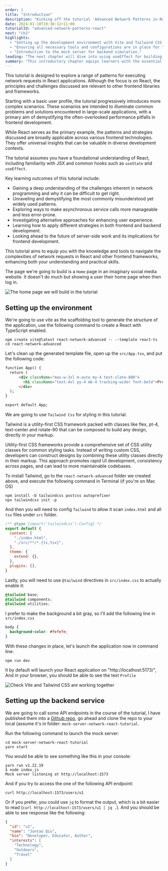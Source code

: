```yaml
---
order: 1
title: "Introduction"
description: "Kicking off the tutorial 'Advanced Network Patterns in React', this chapter sets the stage for exploring diverse network request patterns in React applications. It establishes the foundational knowledge needed for handling complex network scenarios in frontend development."
date: 2024-01-10T19:38:12+11:00
tutorialId: "advanced-network-patterns-react"
next: "ch2"
highlights:
  - "Setting up the development environment with Vite and Tailwind CSS."
  - "Ensuring all necessary tools and configurations are in place for the tutorial."
  - "Introduction to the mock server for backend simulation."
leading: "The next chapter will dive into using useEffect for building a basic profile page, demonstrating sequential network requests."
summary: "This introductory chapter equips learners with the essential setup and context for tackling advanced network patterns in React, paving the way for more complex concepts and practical applications in subsequent chapters."
---
```


This tutorial is designed to explore a range of patterns for executing network requests in React applications. Although the focus is on React, the principles and challenges discussed are relevant to other frontend libraries and frameworks.

Starting with a basic user profile, the tutorial progressively introduces more complex scenarios. These scenarios are intended to illuminate common problems and solutions encountered in large-scale applications, with a primary aim of demystifying the often-overlooked performance pitfalls in frontend development.

While React serves as the primary example, the patterns and strategies discussed are broadly applicable across various frontend technologies. They offer universal insights that can be valuable in diverse development contexts.

The tutorial assumes you have a foundational understanding of React, including familiarity with JSX and common hooks such as `useState` and `useEffect`.

Key learning outcomes of this tutorial include:

- Gaining a deep understanding of the challenges inherent in network programming and why it can be difficult to get right.
- Unraveling and demystifying the most commonly misunderstood yet widely used patterns.
- Exploring ways to make asynchronous service calls more manageable and less error-prone.
- Investigating alternative approaches for enhancing user experience.
- Learning how to apply different strategies in both frontend and backend development.
- Looking ahead to the future of server-side work and its implications for frontend development.

This tutorial aims to equip you with the knowledge and tools to navigate the complexities of network requests in React and other frontend frameworks, enhancing both your understanding and practical skills.

The page we're going to build is a `Home` page in an imaginary social media website. It doesn't do much but showing a user their home page when then log in.

![The home page we will build in the tutorial](/tutorials/advanced-network-patterns-react/ch1/profile-final.png)

## Setting up the environment

We're going to use vite as the scaffolding tool to generate the structure of the application, use the following command to create a React with TypeScript enabled.

```shell
npm create vite@latest react-network-advanced -- --template react-ts
cd react-network-advanced
```

Let's clean up the generated template file, open up the `src/App.tsx`, and put the following code:

```html
function App() {
  return (
      <div className="max-w-3xl m-auto my-4 text-slate-800">
        <h1 className="text-4xl py-4 mb-4 tracking-wider font-bold">Profile</h1>
      </div>
  );
}

export default App;
```

We are going to use `Tailwind Css` for styling in this tutorial.

<InfoBox>
  Tailwind is a utility-first CSS framework packed with classes like flex, pt-4, text-center and rotate-90 that can be composed to build any design, directly in your markup.

  Utility-first CSS frameworks provide a comprehensive set of CSS utility classes for common styling tasks. Instead of writing custom CSS, developers can construct designs by combining these utility classes directly in their markup. This approach promotes rapid UI development, consistency across pages, and can lead to more maintainable codebases.


</InfoBox>

To install Tailwind, go to the `react-network-advanced` folder we created above, and execute the following command in Terminal (if you're on Mac OS)

```shell
npm install -D tailwindcss postcss autoprefixer
npx tailwindcss init -p
```

And then you will need to config `Tailwind` to allow it scan `index.html` and all `tsx` files under `src` folder.

```js title="tailwind.config.js" {3-6}
/** @type {import('tailwindcss').Config} */
export default {
  content: [
    "./index.html",
    "./src/**/*.{ts,tsx}",
  ],
  theme: {
    extend: {},
  },
  plugins: [],
}
```

Lastly, you will need to use `@tailwind` directives in `src/index.css` to actually enable it:

```css title="src/index.css"
@tailwind base;
@tailwind components;
@tailwind utilities;
```

I prefer to make the background a bit gray, so I'll add the following line in `src/index.css`

```css title="src/index.css"
body {
  background-color: #fefefe;
}
```

With these changes in place, let's launch the application now in command line:

```shell
npm run dev
```

It by default will launch your React application on "http://localhost:5173/", And in your browser, you should be able to see the text `Profile`

![Check Vite and Tailwind CSS are working together](/tutorials/advanced-network-patterns-react/ch1/vite-tailwind-setup.png)

## Setting up the backend service

We are going to call some API endpoints in the course of the tutorial, I have published them into a [Github repo](https://github.com/abruzzi/mock-server-network-react-tutorial), go ahead and clone the repo to your local (assume it's in folder: `mock-server-network-react-tutorial`.

Run the following command to launch the mock server:

```shell
cd mock-server-network-react-tutorial
yarn start
```

You would be able to see something like this in your console:

```shell
yarn run v1.22.19
$ node index.js
Mock server listening at http://localhost:1573
```

And if you try to access the one of the following API endpoint:

```shell
curl http://localhost:1573/users/u1
```

Or if you prefer, you could use `jq` to format the output, which is a bit easier to read (`curl http://localhost:1573/users/u1 | jq .`). And you should be able to see response like the following:

```json
{
  "id": "u1",
  "name": "Juntao Qiu",
  "bio": "Developer, Educator, Author",
  "interests": [
    "Technology",
    "Outdoors",
    "Travel"
  ]
}
```
